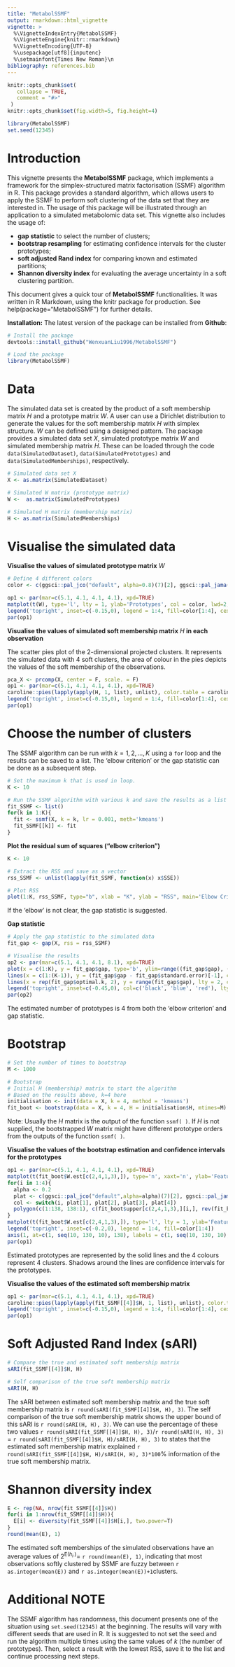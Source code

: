 ```yaml
---
title: "MetabolSSMF"
output: rmarkdown::html_vignette
vignette: >
  %\VignetteIndexEntry{MetabolSSMF}
  %\VignetteEngine{knitr::rmarkdown}
  %\VignetteEncoding{UTF-8}
  %\usepackage[utf8]{inputenc}
  %\setmainfont{Times New Roman}\n
bibliography: references.bib
---
```


```r
knitr::opts_chunk$set(
   collapse = TRUE,
   comment = "#>"
 )
knitr::opts_chunk$set(fig.width=5, fig.height=4)
```

```r
library(MetabolSSMF)
set.seed(12345)
```

# Introduction

This vignette presents the $\textbf{MetabolSSMF}$ package, which implements a framework for the simplex-structured matrix factorisation (SSMF) algorithm in $\mathrm{R}$. This package provides a standard algorithm, which allows users to apply the SSMF to perform soft clustering of the data set that they are interested in. The usage of this package will be illustrated through an application to a simulated metabolomic data set. This vignette also includes the usage of:

-   **gap statistic** to select the number of clusters;
-   **bootstrap resampling** for estimating confidence intervals for the cluster prototypes;
-   **soft adjusted Rand index** for comparing known and estimated partitions;
-   **Shannon diversity index** for evaluating the average uncertainty in a soft clustering partition.

This document gives a quick tour of $\textbf{MetabolSSMF}$ functionalities. It was written in R Markdown, using the knitr package for production. See help(package="MetabolSSMF") for further details.

$\textbf{Installation:}$ The latest version of the package can be installed from $\textbf{Github}$:

```r
# Install the package
devtools::install_github("WenxuanLiu1996/MetabolSSMF")

# Load the package
library(MetabolSSMF)
```

# Data

The simulated data set is created by the product of a soft membership matrix $H$ and a prototype matrix $W$. A user can use a Dirichlet distribution to generate the values for the soft membership matrix $H$ with simplex structure. $W$ can be defined using a designed pattern. The package provides a simulated data set $X$, simulated prototype matrix $W$ and simulated membership matrix $H$. These can be loaded through the code `data(SimulatedDataset)`, `data(SimulatedPrototypes)` and `data(SimulatedMemberships)`, respectively.

```r
# Simulated data set X
X <- as.matrix(SimulatedDataset)

# Simulated W matrix (prototype matrix)
W <-  as.matrix(SimulatedPrototypes)

# Simulated H matrix (membership matrix)
H <- as.matrix(SimulatedMemberships)
```

# Visualise the simulated data

**Visualise the values of simulated prototype matrix** $W$

```r
# Define 4 different colors
color <- c(ggsci::pal_jco("default", alpha=0.8)(7)[2], ggsci::pal_jama("default", alpha=0.8)(7)[c(3:5)])

op1 <- par(mar=c(5.1, 4.1, 4.1, 4.1), xpd=TRUE)
matplot(t(W), type='l', lty = 1, ylab='Prototypes', col = color, lwd=2, ylim = c(0,1))
legend('topright', inset=c(-0.15,0), legend = 1:4, fill=color[1:4], cex = 0.8)
par(op1)
```

**Visualise the values of simulated soft membership matrix** $H$ **in each observation**

The scatter pies plot of the 2-dimensional projected clusters. It represents the simulated data with 4 soft clusters, the area of colour in the pies depicts the values of the soft membership of the observations.

```r
pca_X <- prcomp(X, center = F, scale. = F) 
op1 <- par(mar=c(5.1, 4.1, 4.1, 4.1), xpd=TRUE)
caroline::pies(lapply(apply(H, 1, list), unlist), color.table = caroline::nv(color[1:4], paste0('Pty', 1:4)), x0=pca_X$x[,1], y0=pca_X$x[,2], radii = 1.5, ylab='PC2', xlab='PC1')
legend('topright', inset=c(-0.15,0), legend = 1:4, fill=color[1:4], cex = 0.8)
par(op1)
```

# Choose the number of clusters

The SSMF algorithm can be run with $k=1, 2, \ldots, K$ using a `for` loop and the results can be saved to a list. The 'elbow criterion' or the gap statistic can be done as a subsequent step.

```r
# Set the maximum k that is used in loop.
K <- 10

# Run the SSMF algorithm with various k and save the results as a list
fit_SSMF <- list()
for(k in 1:K){
  fit <- ssmf(X, k = k, lr = 0.001, meth='kmeans')
  fit_SSMF[[k]] <- fit
}
```

**Plot the residual sum of squares ("elbow criterion")**

```r
K <- 10
```

```r
# Extract the RSS and save as a vector
rss_SSMF <- unlist(lapply(fit_SSMF, function(x) x$SSE))

# Plot RSS
plot(1:K, rss_SSMF, type="b", xlab = "K", ylab = "RSS", main='Elbow Criterion')
```

If the 'elbow' is not clear, the gap statistic is suggested.

**Gap statistic**

```r
# Apply the gap statistic to the simulated data
fit_gap <- gap(X, rss = rss_SSMF)
```

```r
# Visualise the results
op2 <- par(mar=c(5.1, 4.1, 4.1, 8.1), xpd=TRUE)
plot(x = c(1:K), y = fit_gap$gap, type='b', ylim=range((fit_gap$gap), (fit_gap$gap - fit_gap$standard.error)[-1]), xlab='K', ylab='GAP', main='Gap statistic')
lines(x = c(1:(K-1)), y = (fit_gap$gap - fit_gap$standard.error)[-1], col='blue', lty=2, type='b')
lines(x = rep(fit_gap$optimal.k, 2), y = range(fit_gap$gap), lty = 2, col='red')
legend('topright', inset=c(-0.45,0), col=c('black', 'blue', 'red'), lty=c(1, 2, 2), legend = c('Gap', '-1 SE', 'Optimal K'), cex=0.8)
par(op2)
```

The estimated number of prototypes is 4 from both the 'elbow criterion' and gap statistic.

# Bootstrap

```r
# Set the number of times to bootstrap
M <- 1000

# Bootstrap
# Initial H (membership) matrix to start the algorithm
# Based on the results above, k=4 here
initialisation <- init(data = X, k = 4, method = 'kmeans')
fit_boot <- bootstrap(data = X, k = 4, H = initialisation$H, mtimes=M)
```

Note: Usually the $H$ matrix is the output of the function `ssmf( )`. If $H$ is not supplied, the bootstrapped $W$ matrix might have different prototype orders from the outputs of the function `ssmf( )`.

**Visualise the values of the bootstrap estimation and confidence intervals for the prototypes**

```r
op1 <- par(mar=c(5.1, 4.1, 4.1, 4.1), xpd=TRUE)
matplot(t(fit_boot$W.est[c(2,4,1,3),]), type='n', xaxt='n', ylab='Features', ylim = range(fit_boot$lower,fit_boot$upper))
for(i in 1:4){
  alpha <- 0.2
  plat <- c(ggsci::pal_jco("default",alpha=alpha)(7)[2], ggsci::pal_jama("default", alpha=alpha)(7)[c(3:5)])
  col <- switch(i, plat[1], plat[2], plat[3], plat[4])
  polygon(c(1:138, 138:1), c(fit_boot$upper[c(2,4,1,3),][i,], rev(fit_boot$lower[c(2,4,1,3),][i,])), col = col, border= col, lty = 1)
}
matplot(t(fit_boot$W.est[c(2,4,1,3),]), type='l', lty = 1, ylab='Features', add=T, col=color, lwd=2)
legend('topright', inset=c(-0.2,0), legend = 1:4, fill=color[1:4])
axis(1, at=c(1, seq(10, 130, 10), 138), labels = c(1, seq(10, 130, 10), 138), cex=0.8)
par(op1)
```

Estimated prototypes are represented by the solid lines and the 4 colours represent 4 clusters. Shadows around the lines are confidence intervals for the prototypes.

**Visualise the values of the estimated soft membership matrix**

```r
op1 <- par(mar=c(5.1, 4.1, 4.1, 4.1), xpd=TRUE)
caroline::pies(lapply(apply(fit_SSMF[[4]]$H, 1, list), unlist), color.table = caroline::nv(color[1:4], c(4,3,2,1)), x0=pca_X$x[,1], y0=pca_X$x[,2], radii = 1.5, ylab='PC2', xlab='PC1') 
legend('topright', inset=c(-0.15,0), legend = 1:4, fill=color[1:4], cex=0.8)
par(op1)
```

# Soft Adjusted Rand Index (sARI)

```r
# Compare the true and estimated soft membership matrix
sARI(fit_SSMF[[4]]$H, H)

# Self comparison of the true soft membership matrix
sARI(H, H)
```

The sARI between estimated soft membership matrix and the true soft membership matrix is `r round(sARI(fit_SSMF[[4]]$H, H), 3)`. The self comparison of the true soft membership matrix shows the upper bound of this sARI is `r round(sARI(H, H), 3)`. We can use the percentage of these two values `r round(sARI(fit_SSMF[[4]]$H, H), 3)`/`r round(sARI(H, H), 3)` $=$ `r round(sARI(fit_SSMF[[4]]$H, H)/sARI(H, H), 3)` to states that the estimated soft membership matrix explained `r round(sARI(fit_SSMF[[4]]$H, H)/sARI(H, H), 3)*100`$\%$ information of the true soft membership matrix.

# Shannon diversity index

```r
E <- rep(NA, nrow(fit_SSMF[[4]]$H))
for(i in 1:nrow(fit_SSMF[[4]]$H)){
  E[i] <- diversity(fit_SSMF[[4]]$H[i,], two.power=T)
}
round(mean(E), 1)
```

The estimated soft memberships of the simulated observations have an average values of $2^{\mathrm{E}(h_{i \cdot})}=$ `r round(mean(E), 1)`, indicating that most observations softly clustered by SSMF are fuzzy between `r as.integer(mean(E))` and `r as.integer(mean(E))+1`clusters.

# Additional NOTE

The SSMF algorithm has randomness, this document presents one of the situation using `set.seed(12345)` at the beginning. The results will vary with different seeds that are used in $\mathrm{R}$. It is suggested to not set the seed and run the algorithm multiple times using the same values of $k$ (the number of prototypes). Then, select a result with the lowest RSS, save it to the list and continue processing next steps.
